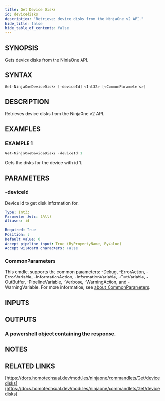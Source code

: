 ```yaml
---
title: Get Device Disks
id: devicedisks
description: "Retrieves device disks from the NinjaOne v2 API."
hide_title: false
hide_table_of_contents: false
---
```


## SYNOPSIS

Gets device disks from the NinjaOne API.

## SYNTAX

```powershell
Get-NinjaOneDeviceDisks [-deviceId] <Int32> [<CommonParameters>]
```

## DESCRIPTION

Retrieves device disks from the NinjaOne v2 API.

## EXAMPLES

### EXAMPLE 1

```powershell
Get-NinjaOneDeviceDisks -deviceId 1
```

Gets the disks for the device with id 1.

## PARAMETERS

### -deviceId

Device id to get disk information for.

```yaml
Type: Int32
Parameter Sets: (All)
Aliases: id

Required: True
Position: 1
Default value: 0
Accept pipeline input: True (ByPropertyName, ByValue)
Accept wildcard characters: False
```

### CommonParameters

This cmdlet supports the common parameters: -Debug, -ErrorAction, -ErrorVariable, -InformationAction, -InformationVariable, -OutVariable, -OutBuffer, -PipelineVariable, -Verbose, -WarningAction, and -WarningVariable. For more information, see [about_CommonParameters](http://go.microsoft.com/fwlink/?LinkID=113216).

## INPUTS

## OUTPUTS

### A powershell object containing the response.

## NOTES

## RELATED LINKS

[https://docs.homotechsual.dev/modules/ninjaone/commandlets/Get/devicedisks](https://docs.homotechsual.dev/modules/ninjaone/commandlets/Get/devicedisks)
